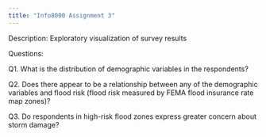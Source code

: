 ```yaml
---
title: "Info8000 Assignment 3"
---
```

Description: Exploratory visualization of survey results

Questions:

Q1. What is the distribution of demographic variables in the respondents?

Q2. Does there appear to be a relationship between any of the demographic variables and flood risk
    (flood risk measured by FEMA flood insurance rate map zones)?
    
Q3. Do respondents in high-risk flood zones express greater concern about storm damage?


